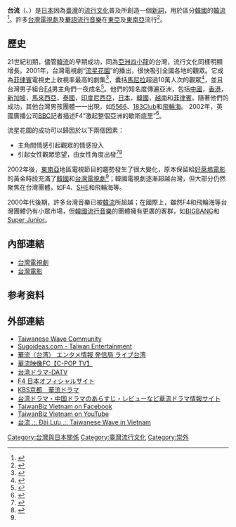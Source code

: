 {{request translation|en}}
{{Infobox Chinese
|title        = 台流
|c            = 
|t            = 臺流、台流
|s            = 台流
|p            = Táiliú
|kanji        = 台流
|hiragana     = たいりゅう
|romaji       = Tairyū
}}
{{Taiwan}}
'''台流'''（{{lang-ja|台流}}、{{lang-en|Taiwanese Wave}}）是[[日本|日本]]因為[[臺灣|臺灣]]的[[流行文化|流行文化]]普及所創造一個[[新詞|新詞]]，用於區分[[韓國|韓國]]的[[韓流|韓流]]<ref>{{cite web|url=http://www.cpopaccess.com/2010/02/rainie-yang-releases-japanese-version.html|title=Rainie Yang releases Japanese version of "Youth Bucket" that fans do want|last=Pauli|publisher=CpopAccess|date=2010-02-02|accessdate=2013-07-07|quote=The English-based Kpop blogosphere has made it known to western fans of the huge popularity of Kpop over in Japan, but what has not been reported is that Kpop is actually only one of two popular trends going on over in the land of the rising sun. The other trend, of course, is Taiwanese pop. We kid you not, and there’s even a word for it Japanese called '''台流''' (pronounced Tairyū), which literally means the influx of Taiwanese pop culture in Japan.|archive-date=2018-08-20|archive-url=https://web.archive.org/web/20180820234852/http://www.cpopaccess.com/2010/02/rainie-yang-releases-japanese-version.html|dead-url=no}}</ref>。許多[[台灣電視劇|台灣電視劇]]及[[華語流行音樂|華語流行音樂]]在[[東亞|東亞]]及[[東南亞|東南亞]]流行<ref>{{cite web|url=https://dep.com.vn/han-hoa-ky-tich-tu-co-tich-danh-cho-nguoi-lon/|title=“HÀN HÓA” – KỲ TÍCH TỪ CỔ TÍCH DÀNH CHO NGƯỜI LỚN|author=Hoài Phạm|publisher=depweb|date=2014-04-21|accessdate=2019-06-14|archive-date=2021-01-08|archive-url=https://web.archive.org/web/20210108211053/https://dep.com.vn/han-hoa-ky-tich-tu-co-tich-danh-cho-nguoi-lon/|dead-url=no}}</ref>。

==歷史==
21世紀初期，儘管[[韓流|韓流]]的早期成功，同為[[亞洲四小龍|亞洲四小龍]]的台灣，流行文化同樣明顯增長。2001年，台灣電視劇“[[流星花園_(台灣電視劇)|流星花園]]”的播出，很快吸引全國各地的觀眾。它成為[[菲律賓|菲律賓]]電視史上收視率最高的劇集<ref name="hollywoodasia">{{cite web|last=Celdran|first=David|title=It's Hip to Be Asian|url=http://pcij.org/imag/Society/asian.html|publisher=PHILIPPINE CENTER FOR INVESTIGATIVE JOURNALISM|accessdate=19 March 2013|archiveurl=https://www.webcitation.org/6FEqxHmvt?url=http://pcij.org/imag/Society/asian.html|archivedate=2013-03-19|dead-url=yes}}</ref>，囊括[[馬尼拉|馬尼拉]]超過10萬人次的觀眾<ref>{{cite web|last=Celdran|first=David|title=It's Hip to Be Asian|url=http://pcij.org/imag/Society/asian2.html|publisher=PHILIPPINE CENTER FOR INVESTIGATIVE JOURNALISM|accessdate=19 March 2013|archiveurl=https://www.webcitation.org/6FEqlbzDw?url=http://pcij.org/imag/Society/asian2.html|archivedate=2013-03-19|dead-url=yes}}</ref>，並且台灣男子組合[[F4_(台灣男子團體)|F4]]男主角們一夜成名<ref>{{cite web|last=Kee-yun|first=Tan|title=Welcome back pretty boys|url=http://news.asiaone.com/News/Latest%2BNews/Showbiz/Story/A1Story20130215-402353.html|publisher=[[Asiaone|Asiaone]]|accessdate=19 March 2013|archive-date=2018-05-25|archive-url=https://web.archive.org/web/20180525182222/http://news.asiaone.com/News/Latest%2BNews/Showbiz/Story/A1Story20130215-402353.html|dead-url=no}}</ref>。他們的知名度傳遍亞洲，包括[[中國|中國]]，[[香港|香港]]，[[新加坡|新加坡]]，[[馬來西亞|馬來西亞]]，[[泰國|泰國]]，[[印度尼西亞|印度尼西亞]]，[[日本|日本]]，[[韓國|韓國]]，[[越南|越南]]和[[菲律賓|菲律賓]]。隨著他們的成功，其他台灣男孩團體一一出現，如[[5566|5566]]、[[183Club|183Club]]和[[飛輪海|飛輪海]]。 2002年，英國廣播公司[[BBC|BBC]]記者描述F4“激起整個亞洲的歇斯底里”<ref>{{cite web|last=Hewitt|first=Duncan|title=Taiwan 'boy band' rocks China|url=http://news.bbc.co.uk/2/hi/asia-pacific/1998138.stm|publisher=[[BBC|BBC]]|accessdate=19 March 2013|archive-date=2021-01-25|archive-url=https://web.archive.org/web/20210125214902/http://news.bbc.co.uk/2/hi/asia-pacific/1998138.stm|dead-url=no}}</ref>。

流星花園的成功可以歸因於以下兩個因素：
*主角間情感引起觀眾的情感投入
*引起女性觀眾慾望，由女性角度出發<ref>{{cite book|last=Ying Zhu|title=TV China|year=2009|publisher=[[Indiana_University_Press|Indiana University Press]]|pages=100}}</ref><ref>{{cite book|last=Heryanto|first=Ariel|title=Popular Culture in Indonesia: Fluid Identities in Post-Authoritarian Politics|url=https://archive.org/details/popularculturein00hery|year=2008|publisher=[[Routledge|Routledge]]|pages=[https://archive.org/details/popularculturein00hery/page/n115 105]}}</ref>

2002年後，[[東南亞|東南亞]]地區電視節目的趨勢發生了很大變化，原本保留給[[好萊塢電影|好萊塢電影]]的黃金時段充滿了[[韓國電視劇|韓國]]和[[台灣電視劇|台灣電視劇]]<ref name="hollywoodasia"/>；韓國電視劇逐漸超越台灣，但大部分仍然聚焦在台灣團體，如F4、[[SHE|SHE]]和飛輪海等。

2000年代後期，許多台灣音樂已被[[韓流|韓流]]所超越；在國際上，雖然F4和飛輪海等台灣團體仍有小眾市場，但[[韓國流行音樂|韓國流行音樂]]的團體擁有更廣的客群，如[[BIGBANG|BIGBANG]]和[[Super_Junior|Super Junior]]。

==內部連結==
* [[台灣電視劇|台灣電視劇]]
* [[台灣電影|台灣電影]]

==参考资料==
{{Reflist}}

==外部連結==
* [https://www.okwave.com/tiwanesewave/en Taiwanese Wave Community]{{Wayback|url=https://www.okwave.com/tiwanesewave/en |date=20171212031648 }}
* [http://sugoideas.com/ Sugoideas.com - Taiwan Entertainment] {{Wayback|url=http://sugoideas.com/ |date=20210116105634 }}
* [https://web.archive.org/web/20190718195847/http://www.livetaiwan.jp/ 華流（台湾） エンタメ情報 発信局 ライブ台湾]
* [http://c-pop.us 華流映像FC【C-POP TV】]{{Wayback|url=http://c-pop.us/ |date=20130807014606 }}
* [https://web.archive.org/web/20161014100302/http://datv.jp/taiwan/ 台湾ドラマ-DATV]
* [http://f4.tv F4 日本オフィシャルサイト] {{Wayback|url=http://f4.tv/ |date=20201101103853 }}
* [http://www.kbs-kyoto.co.jp/tv/hualiu KBS京都　華流ドラマ] {{Wayback|url=http://www.kbs-kyoto.co.jp/tv/hualiu |date=20200520201013 }}
* [http://hualiu.yapy.jp/comingsoon 台湾ドラマ・中国ドラマのあらすじ・レビューなど華流ドラマ情報サイト] {{Wayback|url=http://hualiu.yapy.jp/comingsoon |date=20210115173409 }}
* [https://www.facebook.com/TaiwanBiz.Vietnam710/ TaiwanBiz Vietnam on Facebook] {{Wayback|url=https://www.facebook.com/TaiwanBiz.Vietnam710/ |date=20200825165817 }}
* [https://www.youtube.com/channel/UCCoCAd7BA8H-5bxH_USr2Cw/ TaiwanBiz Vietnam on YouTube] {{Wayback|url=https://www.youtube.com/channel/UCCoCAd7BA8H-5bxH_USr2Cw/ |date=20200522084208 }}
* [https://www.facebook.com/tw.wavevn/ 台流 .:. Đài Lưu .:. Taiwanese Wave in Vietnam] {{Wayback|url=https://www.facebook.com/tw.wavevn/ |date=20200327203543 }}



[[Category:台灣與日本關係|Category:台灣與日本關係]]
[[Category:臺灣流行文化|Category:臺灣流行文化]]
[[Category:崇外|Category:崇外]]